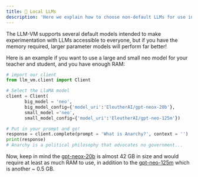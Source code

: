 ```yaml
---
title: 🧰 Local LLMs
description: 'Here we explain how to choose non-default LLMs for use in the LLM-VM'
---
```


The LLM-VM supports several default models intended to make experimentation with LLMs accessible to everyone, but if you have the memory required, larger parameter models will perform far better!

Here is an example if you want to use a large and small neo model for your teacher and student, and you have enough RAM:
```python Loading Non-default models
# import our client
from llm_vm.client import Client

# Select the LlaMA model
client = Client(
       big_model = 'neo',
       big_model_config={'model_uri':'EleutherAI/gpt-neox-20b'}, 
       small_model ='neo',
       small_model_config={'model_uri':'EleutherAI/gpt-neo-125m'})

# Put in your prompt and go!
response = client.complete(prompt = 'What is Anarchy?', context = '')
print(response)
# Anarchy is a political philosophy that advocates no government...
```
Now, keep in mind the [gpt-neox-20b](https://huggingface.co/EleutherAI/gpt-neox-20b) is almost 42 GB in size and would require at least as much RAM to use, in addition to the [gpt-neo-125m](https://huggingface.co/EleutherAI/gpt-neo-125m) which is another ~ 0.5 GB.

<Snippet file="github.mdx" />

